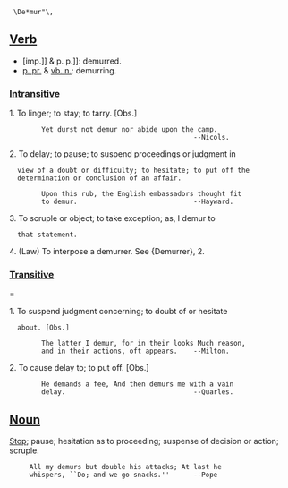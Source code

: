   \De*mur"\,

==[[Verb]]==
*[imp.]] & p. p.]]: demurred.
*[[p. pr.]] & [[vb. n.]]: demurring.

===[[Intransitive]]===

1. To linger; to stay; to tarry. [Obs.]

         Yet durst not demur nor abide upon the camp.
                                               --Nicols.

2. To delay; to pause; to suspend proceedings or judgment in
   view of a doubt or difficulty; to hesitate; to put off the
   determination or conclusion of an affair.

         Upon this rub, the English embassadors thought fit
         to demur.                             --Hayward.

3. To scruple or object; to take exception; as, I demur to
   that statement.

4. (Law) To interpose a demurrer. See {Demurrer}, 2.

===[[Transitive]]====

1. To suspend judgment concerning; to doubt of or hesitate
   about. [Obs.]

         The latter I demur, for in their looks Much reason,
         and in their actions, oft appears.    --Milton.

2. To cause delay to; to put off. [Obs.]

         He demands a fee, And then demurs me with a vain
         delay.                                --Quarles.
==[[Noun]]==

[[Stop]]; pause; hesitation as to proceeding; suspense of
decision or action; scruple.

      All my demurs but double his attacks; At last he
      whispers, ``Do; and we go snacks.''      --Pope